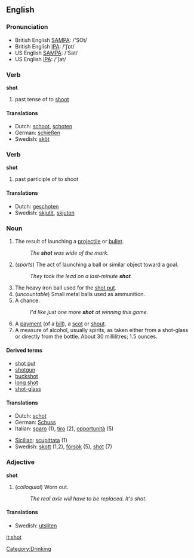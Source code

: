 ==English==

===Pronunciation===
*British English [[w:SAMPA|SAMPA]]: /'SOt/
*British English [[w:IPA|IPA]]: /'ʃɒt/
*US English [[w:SAMPA|SAMPA]]: /'Sat/
*US English [[w:IPA|IPA]]: /'ʃat/

===Verb===
'''shot'''
# past tense of to [[shoot]]

====Translations====
*Dutch: [[schoot]], [[schoten]]
*German: [[schießen]]
*Swedish: [[sköt]]

===Verb===
'''shot'''
# past participle of to shoot

====Translations====
*Dutch: [[geschoten]]
*Swedish: [[skjutit]], [[skjuten]]

===Noun===
{{en-noun-reg}}

# The result of launching a [[projectile]] or [[bullet]].
#: ''The '''shot''' was wide of the mark.''
# (''sports'') The act of launching a ball or similar object toward a goal.
#: ''They took the lead on a last-minute '''shot'''.''
# The heavy iron ball used for the [[shot put]].
# (''uncountable'') Small metal balls used as ammunition.
# A chance.
#: ''I'd like just one more '''shot''' at winning this game.''
# A [[payment]] (of a [[bill]]), a [[scot]] or [[shout]].
# A measure of alcohol, usually spirits, as taken either from a shot-glass or directly from the bottle.  About 30 millilitres; 1.5 ounces.

====Derived terms====

*[[shot put]]
*[[shotgun]]
*[[buckshot]]
*[[long shot]]
*[[shot-glass]]

====Translations====
{{top}}
*Dutch: [[schot]]
*German: [[Schuss]]
*Italian: [[sparo]] {{m}} (1), [[tiro]] {{m}} (2), [[opportunità]] {{f}} (5)
{{mid}}
*[[Sicilian]]: [[scupittata]] {{f}} (1)
*Swedish: [[skott]] {{n}} (1,2), [[försök]] {{n}} (5), [[shot#Swedish|shot]] {{c}} (7)
{{bottom}}

===Adjective===
'''shot'''
# (''colloquial'') Worn out.
#: ''The real axle will have to be replaced.  It's shot.''

====Translations====
*Swedish: [[utsliten]]

[[Category:Drinking]]

[[it:shot]]